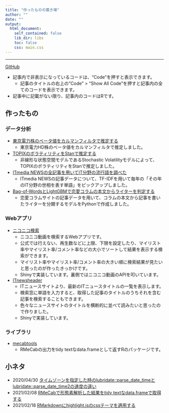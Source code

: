 ---
title: "作ったものの置き場"
author: ""
date: ""
output: 
  html_document:
    self_contained: false
    lib_dir: libs
    toc: false
    css: main.css
---

---

[GitHub](https://github.com/suzuna)

- 記事内で非表示になっているコードは、"Code"を押すと表示できます。
  - 記事のタイトルの右上の"Code" > "Show All Code"を押すと記事内の全てのコードを表示できます。
- 記事中に記載がない限り、記事内のコードはRです。

## 作ったもの

### データ分析

- [東京電力株のベータ値をカルマンフィルタで推定する](./posts/20220130_beta_tepco.html)
  - 東京電力HD株のベータ値をカルマンフィルタで推定しました。
  
- [TOPIXのボラティリティをStanで推定する](./posts/20220201_svmodel.html)
  - 非線形な状態空間モデルであるStochastic Volatilityモデルによって、TOPIXのボラティリティをStanで推定しました。

- [ITmedia NEWSの全記事を用いてIT分野の流行語を調べた](./posts/20210912_ITmedia_news_analysis.html)
  - ITmedia NEWSの記事データについて、TF-IDFを用いて毎年の「その年のIT分野の世相を表す単語」をピックアップしました。
  
- [Bag-of-WordsとLightGBMで恋愛コラムの本文からライターを判定する](https://github.com/suzuna/analysis_report/blob/master/posts/20220208_classify_report.ipynb)
  - 恋愛コラムサイトの記事データを用いて、コラムの本文から記事を書いたライターを分類するモデルをPythonで作成しました。

### Webアプリ

- [ニコニコ検索](https://github.com/suzuna/niconico-search)
  - ニコニコ動画を検索するWebアプリです。
  - 公式では行えない、再生数などに上限、下限を設定したり、マイリスト率やマイリスト率/コメント率などの大小でソートして結果を表示する検索ができます。
  - マイリスト率やマイリスト率/コメント率の大きい順に検索結果が見たいと思ったのが作ったきっかけです。
  - Shinyで実装しています。裏側ではニコニコ動画のAPIを叩いています。
- [ITnewsheader](https://github.com/suzuna/itnewsheader)
  - ITニュースサイトより、最新のITニュースタイトルの一覧を表示します。
  - 検索窓に単語を入力すると、取得した記事のタイトルのうちそれを含む記事を検索することもできます。
  - 色々なニュースサイトのタイトルを横断的に並べて読みたいと思ったので作りました。
  - Shinyで実装しています。
  
### ライブラリ
- [mecabtools](https://github.com/suzuna/mecabtools)
  - RMeCabの出力をtidy textなdata.frameとして返すRのパッケージです。

## 小ネタ

- 2020/04/30 [タイムゾーンを指定した時のlubridate::parse_date_timeとlubridate::parse_date_time2の速度の違い](./posts/20200430_parse_date_time.html)
- 2021/02/08 [RMeCabで形態素解析した結果をtidy textなdata.frameで取得する](./posts/20210208_rmecab_tidy_text_result.html)
- 2021/02/18 [RMarkdownにhighlight.jsのcssテーマを適用する](./posts/20210218_rmarkdown_highlightjs_css.html)
